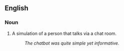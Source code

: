 ==English==

===Noun===
{{en-noun|sg=[[chatbot]]}}

# {{computer science}} A simulation of a person that talks via a chat room.
#: ''The chatbot was quite simple yet informative.''